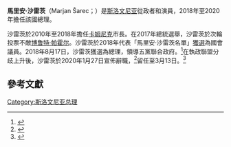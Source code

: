 {{Infobox officeholder
| name = Marjan Šarec
| image = Marjan Šarec in Logatec 2017.jpg
| office = [[斯洛文尼亚總理|斯洛文尼亚總理]]
| president = [[博魯特·巴荷|博魯特·巴荷]]
| term_start = 2018年9月13日
| term_end = 2020年3月13日
| predecessor = [[米罗·采拉尔|米罗·采拉尔]]
| successor = [[亚内兹·扬沙|亚内兹·扬沙]]
| birth_date = {{birth date and age|1977|12|2|df=y}}
| birth_place = [[南斯拉夫|南斯拉夫]][[斯洛文尼亚|斯洛文尼亚]][[盧布爾雅那|盧布爾雅那]]
| death_date = 
| death_place = 
| education = [[盧布爾雅那大學|盧布爾雅那大學]]
| website = {{url|sarec.si|官方網站}}
| nickname = 
}}
'''馬里安·沙雷茨'''（Marjan Šarec；{{bd|1977年|12月2日|||catIdx=S}}）是[[斯洛文尼亚|斯洛文尼亚]]從政者和演員，2018年至2020年擔任該國總理。

沙雷茨於2010年至2018年擔任[[卡姆尼克|卡姆尼克]]市長。在2017年總統選舉，沙雷茨於次輪投票不敵[[博鲁特·帕霍尔|博鲁特·帕霍尔]]。沙雷茨於2018年代表「馬里安·沙雷茨名單」[[2018年斯洛文尼亞議會選舉|獲選]]為國會議員。2018年8月17日，沙雷茨獲選為總理，領導五黨聯合政府。<ref name="auto">{{cite web|url=https://www.delo.si/novice/slovenija/sarec-ne-bojim-se-prevzeti-odgovornosti-82579.html|title=FOTO:Šarec: Očitno nekdo želi, da se mučim naprej|first=|last=STA|date=17 August 2018|website=www.delo.si|access-date=2020-11-25|archive-date=2020-08-06|archive-url=https://web.archive.org/web/20200806134934/https://www.delo.si/novice/slovenija/sarec-ne-bojim-se-prevzeti-odgovornosti-82579.html|dead-url=no}}</ref>在執政聯盟分歧上升後，沙雷茨於2020年1月27日宣佈辭職，<ref name=rfi01>{{Cite news |url=https://www.rfi.fr/en/wires/20200127-slovenias-prime-minister-resigns-calls-snap-poll |title=Slovenia's prime minister resigns, calls for snap poll |publisher=RFI |date=2020-01-27 |accessdate=2020-11-25 |archive-date=2020-01-27 |archive-url=https://web.archive.org/web/20200127195039/http://www.rfi.fr/en/wires/20200127-slovenias-prime-minister-resigns-calls-snap-poll |dead-url=no }}</ref>留任至3月13日。<ref>{{Cite news |url=https://www.swissinfo.ch/eng/reuters/slovenian-parliament-confirms-centre-right-cabinet-of-pm-jansa/45616240 |title=Slovenian parliament confirms centre-right cabinet of PM Jansa |website=swissinfo.ch |date=2020-03-13}}</ref>

==參考文獻==
{{reflist}}

[[Category:斯洛文尼亚总理|Category:斯洛文尼亚总理]]